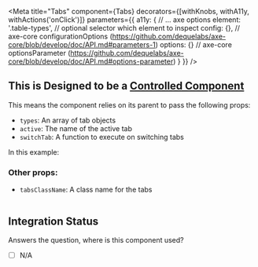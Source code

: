 

<Meta
    title="Tabs"
    component={Tabs}
    decorators={[withKnobs, withA11y, withActions('onClick')]}
    parameters={{
        a11y: {
            // ... axe options
            element: '.table-types', // optional selector which element to inspect
            config: {}, // axe-core configurationOptions (https://github.com/dequelabs/axe-core/blob/develop/doc/API.md#parameters-1)
            options: {} // axe-core optionsParameter (https://github.com/dequelabs/axe-core/blob/develop/doc/API.md#options-parameter)
        }
    }}
/>

## This is Designed to be a [Controlled Component](https://reactjs.org/docs/forms.html#controlled-components)
This means the component relies on its parent to pass the following props:
 - `types`: An array of tab objects
 - `active`: The name of the active tab
 - `switchTab`: A function to execute on switching tabs

In this example:

### Other props:
 - `tabsClassName`: A class name for the tabs

```javascript

```


<Preview>
    <Story name='Tabs'>
      <TabsWrapper>
        <Tabs
        types={[
          {
            internal: 'name',
            label: 'Names'
          },
          {
            internal: 'dates',
            label: 'Dates'
          }
        ]} />
      </TabsWrapper>
    </Story>
</Preview>

<Preview>
    <Story name='Tabs with Disabled'>
      <TabsWrapper>
        <Tabs
        types={[
          {
            internal: 'name',
            label: 'Names'
          },
          {
            internal: 'dates',
            label: 'Dates',
            disabled: true
          }
        ]} />
      </TabsWrapper>
    </Story>
</Preview>

<Props of={Tabs} />

## Integration Status
Answers the question, where is this component used?

- [ ] N/A

